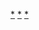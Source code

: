 {{navbox
| name = 主要中国大陆电子游戏公司
| title = 主要中国大陆电子游戏公司
| bodyclass = hlist
| above = 截至2021年遊戲業務收入超過10億人民幣
| list1 =
* [[腾讯]]
** [[騰訊遊戲]]<!-- 2101億（遊戲業務） -->
* [[网易遊戲]]<!-- 628億（遊戲業務） -->
* [[三七互娱]]<!-- 162億 -->
* [[世纪华通]]<!-- 116.6億（遊戲業務） -->
** [[盛趣游戏]]
* [[米哈遊]]<!-- 101億 -->
* [[完美世界 (公司)|完美世界]]<!-- 74.2億（遊戲業務） -->
* [[IGG]]<!-- 52.1億(60.5HKD)（遊戲業務） -->
* [[bilibili]]<!-- 50.9億（遊戲業務） -->
* [[吉比特]]<!-- 45.6億（遊戲業務） -->
** [[雷霆游戏]]
* [[搜狐]]<!-- 43億（6.38USD）（遊戲業務） -->
** [[畅游]]
* [[中手游]]<!-- 40億（遊戲業務） -->
* [[网龙网络]]<!-- 36.4億（遊戲業務） -->
* [[神州泰岳]]<!-- 32.6億（遊戲業務） -->
* [[游族网络]]<!-- 31.9億（遊戲業務） -->
* [[金山软件]]
** [[西山居]]<!-- 31億（遊戲業務） -->
* [[恺英网络]]<!-- 23.7億（遊戲業務） -->
* [[创梦天地]]<!-- 22（遊戲業務） -->
* [[浙数文化]]<!-- 21.9億（遊戲業務） -->
* [[巨人网络]]<!-- 21.1億（遊戲業務） -->
* [[心动公司]]<!-- 20億（遊戲業務） -->
* [[中文传媒 (公司)|中文传媒]]<!-- 18.4億（遊戲業務） -->
* [[友谊时光]]<!-- 16.2億（遊戲業務） -->
* [[宝通科技]]<!-- 15億（遊戲業務） -->
* [[掌趣科技]]<!-- 14.7億（遊戲業務） -->
* [[姚記科技]]<!-- 12億（遊戲業務） -->
* [[青瓷游戏]]<!-- 11.05億（遊戲業務） -->
* [[奇虎360|360]]<!-- 10.4億（遊戲業務） -->

| below =
* {{icon|category}} [[:Category:中国大陆电子游戏公司|分類]]
* {{icon|list}} [[中国大陆电子游戏公司列表|列表]]
}}<noinclude>
[[Category:中华人民共和国企业导航模板|*]]
[[Category:中国大陆电子游戏公司|*]]
[[Category:电子游戏公司导航模板|*]]
</noinclude>